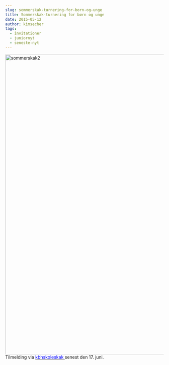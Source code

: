 ```yaml
---
slug: sommerskak-turnering-for-born-og-unge
title: Sommerskak-turnering for børn og unge
date: 2015-05-12
author: kimsecher
tags:
  - invitationer
  - juniornyt
  - seneste-nyt
---
```

<a href="https://nbskak.dk/wp-content/uploads/2015/05/sommerskak2.png"><img className="alignnone size-full wp-image-1640" src="https://nbskak.dk/wp-content/uploads/2015/05/sommerskak2.png" alt="sommerskak2" width="611" height="949" /></a>
Tilmelding via <a href="http://kbhskoleskak.dk/wordpress/sommerskak/"><span style="color: #0000ff;">kbhskoleskak </span></a>senest den 17. juni.

&nbsp;

&nbsp;
